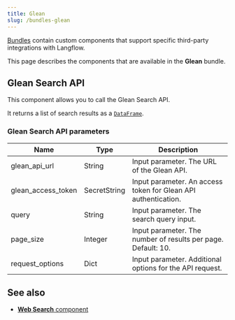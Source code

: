 ```yaml
---
title: Glean
slug: /bundles-glean
---
```



[Bundles](/components-bundle-components) contain custom components that support specific third-party integrations with Langflow.

This page describes the components that are available in the **Glean** bundle.

## Glean Search API

This component allows you to call the Glean Search API.

It returns a list of search results as a [`DataFrame`](/data-types#dataframe).

### Glean Search API parameters

<PartialParams />

| Name | Type | Description |
|------|------|-------------|
| glean_api_url | String | Input parameter. The URL of the Glean API. |
| glean_access_token | SecretString | Input parameter. An access token for Glean API authentication. |
| query | String | Input parameter. The search query input. |
| page_size | Integer | Input parameter. The number of results per page. Default: 10. |
| request_options | Dict | Input parameter. Additional options for the API request. |

## See also

* [**Web Search** component](/components-data#web-search)